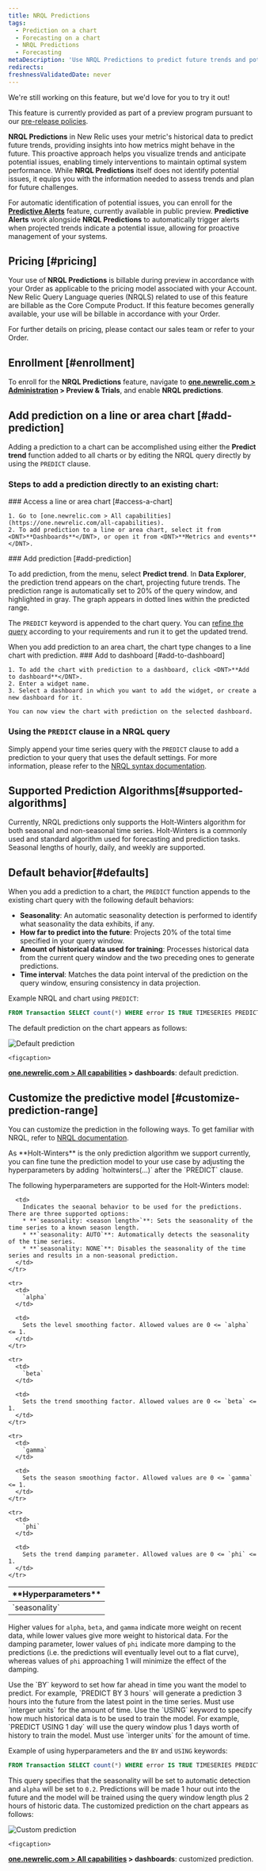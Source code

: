 ```yaml
---
title: NRQL Predictions
tags:
  - Prediction on a chart
  - Forecasting on a chart
  - NRQL Predictions
  - Forecasting
metaDescription: 'Use NRQL Predictions to predict future trends and potential performance issues.'
redirects:
freshnessValidatedDate: never
---
```

<Callout title="preview">
  We're still working on this feature, but we'd love for you to try it out!

  This feature is currently provided as part of a preview program pursuant to our [pre-release policies](/docs/licenses/license-information/referenced-policies/new-relic-pre-release-policy).
</Callout>

<DNT>**NRQL Predictions**</DNT> in New Relic uses your metric's historical data to predict future trends, providing insights into how metrics might behave in the future. This proactive approach helps you visualize trends and anticipate potential issues, enabling timely interventions to maintain optimal system performance. While <DNT>**NRQL Predictions**</DNT> itself does not identify potential issues, it equips you with the information needed to assess trends and plan for future challenges.

For automatic identification of potential issues, you can enroll for the <DNT>**[Predictive Alerts](/docs/query-your-data/explore-query-data/use-charts/nrql-predictions)**</DNT> feature, currently available in public preview. <DNT>**Predictive Alerts**</DNT> work alongside <DNT>**NRQL Predictions**</DNT> to automatically trigger alerts when projected trends indicate a potential issue, allowing for proactive management of your systems.

## Pricing [#pricing]

  Your use of <DNT>**NRQL Predictions**</DNT> is billable during preview in accordance with your Order as applicable to the pricing model associated with your Account. New Relic Query Language queries (NRQLS) related to use of this feature are billable as the Core Compute Product. If this feature becomes generally available, your use will be billable in accordance with your Order.

  For further details on pricing, please contact our sales team or refer to your Order.

## Enrollment [#enrollment]
To enroll for the <DNT>**NRQL Predictions**</DNT> feature, navigate to <DNT>**[one.newrelic.com > Administration](https://one.newrelic.com//admin-portal) > Preview & Trials**</DNT>, and enable <DNT>**NRQL predictions**</DNT>.

## Add prediction on a line or area chart [#add-prediction]
Adding a prediction to a chart can be accomplished using either the <DNT>**Predict trend**</DNT> function added to all charts or by editing the NRQL query directly by using the `PREDICT` clause.

### Steps to add a prediction directly to an existing chart:
<Steps>

  <Step>
    ### Access a line or area chart [#access-a-chart]

    1. Go to [one.newrelic.com > All capabilities](https://one.newrelic.com/all-capabilities).
    2. To add prediction to a line or area chart, select it from <DNT>**Dashboards**</DNT>, or open it from <DNT>**Metrics and events**</DNT>.
  </Step>

  <Step>
    ### Add prediction [#add-prediction]

  To add prediction, from the <Icon name="fe-more-horizontal"/> menu, select <DNT>**Predict trend**</DNT>. In **Data Explorer**, the prediction trend appears on the chart, projecting future trends. The prediction range is automatically set to 20% of the query window, and highlighted in gray. The graph appears in dotted lines within the predicted range. 

  The `PREDICT` keyword is appended to the chart query. You can [refine the query](#customize-prediction-range) according to your requirements and run it to get the updated trend.

  <Callout variant="tip">
 When you add prediction to an area chart, the chart type changes to a line chart with prediction.
  </Callout>

  </Step>

  <Step>
    ### Add to dashboard [#add-to-dashboard]

    1. To add the chart with prediction to a dashboard, click <DNT>**Add to dashboard**</DNT>.
    2. Enter a widget name.
    3. Select a dashboard in which you want to add the widget, or create a new dashboard for it.

    You can now view the chart with prediction on the selected dashboard.

  </Step>
  
</Steps>

### Using the `PREDICT` clause in a NRQL query
Simply append your time series query with the `PREDICT` clause to add a prediction to your query that uses the default settings. For more information, please refer to the [NRQL syntax documentation](https://docs.newrelic.com/docs/nrql/nrql-syntax-clauses-functions/##sel-prediction).

## Supported Prediction Algorithms[#supported-algorithms]
Currently, NRQL predictions only supports the Holt-Winters algorithm for both seasonal and non-seasonal time series. Holt-Winters is a commonly used and standard algorithm used for forecasting and prediction tasks. Seasonal lengths of 
hourly, daily, and weekly are supported. 

## Default behavior[#defaults]
When you add a prediction to a chart, the `PREDICT` function appends to the existing chart query with the following default behaviors:
* **Seasonality**: An automatic seasonality detection is performed to identify what seasonality the data exhibits, if any.
* **How far to predict into the future**: Projects 20% of the total time specified in your query window.
* **Amount of historical data used for training**: Processes historical data from the current query window and the two preceding ones to generate predictions.
* **Time interval**: Matches the data point interval of the prediction on the query window, ensuring consistency in data projection.

Example NRQL and chart using `PREDICT`:

```sql
FROM Transaction SELECT count(*) WHERE error IS TRUE TIMESERIES PREDICT
```
The default prediction on the chart appears as follows:

   <img
     title="Default prediction"
     alt="Default prediction"
     src="/images/nrql-prediction-default.webp"
   />

    <figcaption>
  <DNT>**[one.newrelic.com > All capabilities](https://one.newrelic.com/all-capabilities) > dashboards**</DNT>: default prediction.

</figcaption>

## Customize the predictive model [#customize-prediction-range]
You can customize the prediction in the following ways. To get familiar with NRQL, refer to [NRQL documentation](/docs/nrql/get-started/introduction-nrql-new-relics-query-language).

<CollapserGroup>
<Collapser id="hyperparameters" title="Customize the query using model hyperparameters">
 As <DNT>**Holt-Winters**</DNT> is the only prediction algorithm we support currently, you can fine tune the prediction model to your use case by adjusting the hyperparameters by adding `holtwinters(...)` after the `PREDICT` clause.
 
 The following hyperparameters are supported for the Holt-Winters model:
 <table id="hyperparameters">
  <thead>
    <tr>
      <th colSpan={2}>
        <DNT>
          **Hyperparameters**
        </DNT>
      </th>
    </tr>
  </thead>

  <tbody>
    <tr>
      <td style={{ width: "300px" }}>
        `seasonality`
      </td>

      <td>
        Indicates the seaonal behavior to be used for the predictions. There are three supported options:
        * **`seasonality: <season length>`**: Sets the seasonality of the time series to a known season length.
        * **`seasonality: AUTO`**: Automatically detects the seasonality of the time series.
        * **`seasonality: NONE`**: Disables the seasonality of the time series and results in a non-seasonal prediction.
      </td>
    </tr>

    <tr>
      <td>
        `alpha`
      </td>

      <td>
        Sets the level smoothing factor. Allowed values are 0 <= `alpha` <= 1.
      </td>
    </tr>

    <tr>
      <td>
        `beta`
      </td>

      <td>
        Sets the trend smoothing factor. Allowed values are 0 <= `beta` <= 1.
      </td>
    </tr>

    <tr>
      <td>
        `gamma`
      </td>

      <td>
        Sets the season smoothing factor. Allowed values are 0 <= `gamma` <= 1.
      </td>
    </tr>

    <tr>
      <td>
        `phi`
      </td>

      <td>
        Sets the trend damping parameter. Allowed values are 0 <= `phi` <= 1.
      </td>
    </tr>
  </tbody>
</table>
  
Higher values for `alpha`, `beta`, and `gamma` indicate more weight on recent data, while lower values give more weight to historical data. For the damping parameter, lower values of `phi` indicate more damping to the predictions (i.e. the predictions will eventually level out to a flat curve),
whereas values of `phi` approaching 1 will minimize the effect of the damping.
</Collapser>

<Collapser id="prediction-range" title="Customize how far into the future to predict">
Use the `BY` keyword to set how far ahead in time you want the model to predict. For example, `PREDICT BY 3 hours` will generate a prediction 3 hours into the future from the latest point in the time series. Must use `interger units` for the 
      amount of time.
</Collapser>

<Collapser id="historical-data-range" title="Customize the query by processing historical data for a specified time range">
Use the `USING` keyword to specify how much historical data is to be used to train the model. For example, `PREDICT USING 1 day` will use the query window plus 1 days worth of history to train the model. Must use `interger units` for the 
      amount of time.
 
</Collapser>
</CollapserGroup>

Example of using hyperparameters and the `BY` and `USING` keywords:

```sql
FROM Transaction SELECT count(*) WHERE error IS TRUE TIMESERIES PREDICT holtwinters(seasonality: AUTO, alpha: 0.2) BY 1 hour USING 2 hours
```

This query specifies that the seasonality will be set to automatic detection and `alpha` will be set to `0.2`. Predictions will be made 1 hour out into the future and the model will be trained using the query window length plus 2 hours of historic data.
The customized prediction on the chart appears as follows:

   <img
     title="Custom prediction"
     alt="Custom prediction"
     src="/images/nrql-prediction-custom.webp"
   />

    <figcaption>
  <DNT>**[one.newrelic.com > All capabilities](https://one.newrelic.com/all-capabilities) > dashboards**</DNT>: customized prediction.

</figcaption>
